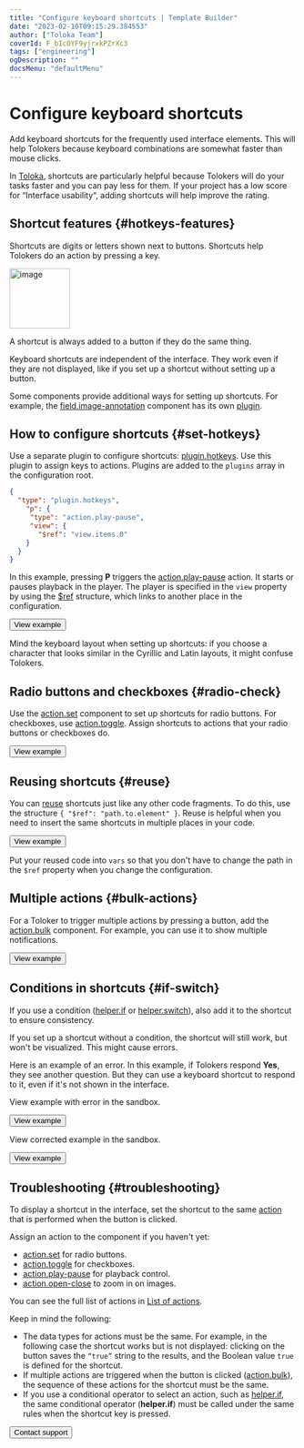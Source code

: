 ```yaml
---
title: "Configure keyboard shortcuts | Template Builder"
date: "2023-02-10T09:15:29.384553"
author: ["Toloka Team"]
coverId: F_bIcOYF9yjrxkPZrXc3
tags: ["engineering"]
ogDescription: ""
docsMenu: "defaultMenu"
---
```


# Configure keyboard shortcuts

Add keyboard shortcuts for the frequently used interface elements. This will help Tolokers because keyboard combinations are somewhat faster than mouse clicks.

In [Toloka](https://toloka.ai/), shortcuts are particularly helpful because Tolokers will do your tasks faster and you can pay less for them. If your project has a low score for “Interface usability“, adding shortcuts will help improve the rating.

## Shortcut features {#hotkeys-features}

Shortcuts are digits or letters shown next to buttons. Shortcuts help Tolokers do an action by pressing a key.

<Image width="106px" withBackground imageId="1675425350149" alt="image" />

A shortcut is always added to a button if they do the same thing.

Keyboard shortcuts are independent of the interface. They work even if they are not displayed, like if you set up a shortcut without setting up a button.

Some components provide additional ways for setting up shortcuts. For example, the [field.image-annotation](/docs-new/template-builder/reference/field.image-annotation) component has its own [plugin](/docs-new/template-builder/reference/plugin.field.image-annotation.hotkeys).

## How to configure shortcuts {#set-hotkeys}

Use a separate plugin to configure shortcuts: [plugin.hotkeys](/docs-new/template-builder/reference/plugin.hotkeys). Use this plugin to assign keys to actions. Plugins are added to the `plugins` array in the configuration root.

```json
{
  "type": "plugin.hotkeys",
    "p": {
     "type": "action.play-pause",
     "view": {
       "$ref": "view.items.0"
    }
  }
}
```

In this example, pressing **P** triggers the [action.play-pause](/docs-new/template-builder/reference/action.play-pause) action. It starts or pauses playback in the player. The player is specified in the `view` property by using the [$ref](/docs-new/template-builder/best-practices/reuse) structure, which links to another place in the configuration.

<Button themeColor="light" view="default" size="l" type="link" url="https://ya.cc/t/Xgp6T_QW3ttAao">View example</Button>

<Note mode="tip" title="Tip">

Mind the keyboard layout when setting up shortcuts: if you choose a character that looks similar in the Cyrillic and Latin layouts, it might confuse Tolokers.

</Note>

## Radio buttons and checkboxes {#radio-check}

Use the [action.set](/docs-new/template-builder/reference/action.set) component to set up shortcuts for radio buttons. For checkboxes, use [action.toggle](/docs-new/template-builder/reference/action.toggle). Assign shortcuts to actions that your radio buttons or checkboxes do.

<Button themeColor="light" view="default" size="l" type="link" url="https://ya.cc/t/I1QHLeKP3ttEqg">View example</Button>

## Reusing shortcuts {#reuse}

You can [reuse](/docs-new/template-builder/best-practices/reuse) shortcuts just like any other code fragments. To do this, use the structure `{ "$ref": "path.to.element" }`. Reuse is helpful when you need to insert the same shortcuts in multiple places in your code.

<Button themeColor="light" view="default" size="l" type="link" url="https://ya.cc/t/xeczgrzA3ttEr8">View example</Button>

<Note mode="tip" title="Tip">

Put your reused code into `vars` so that you don't have to change the path in the `$ref` property when you change the configuration.

</Note>

## Multiple actions {#bulk-actions}

For a Toloker to trigger multiple actions by pressing a button, add the [action.bulk](/docs-new/template-builder/reference/action.bulk) component. For example, you can use it to show multiple notifications.

<Button themeColor="light" view="default" size="l" type="link" url="https://ya.cc/t/8zMd_Hrb3ttErs">View example</Button>

## Conditions in shortcuts {#if-switch}

If you use a condition ([helper.if](/docs-new/template-builder/reference/helper.if) or [helper.switch](/docs-new/template-builder/reference/helper.switch)), also add it to the shortcut to ensure consistency.

If you set up a shortcut without a condition, the shortcut will still work, but won't be visualized. This might cause errors.

Here is an example of an error. In this example, if Tolokers respond **Yes**, they see another question. But they can use a keyboard shortcut to respond to it, even if it's not shown in the interface.

View example with error in the sandbox.

<Button themeColor="light" view="default" size="l" type="link" url="https://ya.cc/t/wP7fHpwv3ttEsa">View example</Button>

View corrected example in the sandbox.

<Button themeColor="light" view="default" size="l" type="link" url="https://ya.cc/t/j-2Nt8983ttEtB">View example</Button>

## Troubleshooting {#troubleshooting}

To display a shortcut in the interface, set the shortcut to the same [action](/docs-new/template-builder/reference/actions) that is performed when the button is clicked.

Assign an action to the component if you haven't yet:
- [action.set](/docs-new/template-builder/reference/action.set) for radio buttons.
- [action.toggle](/docs-new/template-builder/reference/action.toggle) for checkboxes.
- [action.play-pause](/docs-new/template-builder/reference/action.play-pause) for playback control.
- [action.open-close](/docs-new/template-builder/reference/action.open-close) to zoom in on images.

You can see the full list of actions in [List of actions](/docs-new/template-builder/reference/actions).

Keep in mind the following:

- The data types for actions must be the same. For example, in the following case the shortcut works but is not displayed: clicking on the button saves the `“true”` string to the results, and the Boolean value `true` is defined for the shortcut.
- If multiple actions are triggered when the button is clicked ([action.bulk](/docs-new/template-builder/reference/action.bulk)), the sequence of these actions for the shortcut must be the same.
- If you use a conditional operator to select an action, such as [helper.if](/docs-new/template-builder/reference/helper.if), the same conditional operator (**helper.if**) must be called under the same rules when the shortcut key is pressed.

<Button themeColor="light" view="default" size="l" type="link" url="/docs-new/template-builder/support">Contact support</Button>
